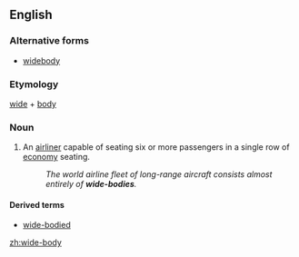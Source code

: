 ==English==
===Alternative forms===
*[[widebody]]

===Etymology===
[[wide]] + [[body]]

===Noun===
{{en-noun|wide-bodies}}

# {{aeronautics}} An [[airliner]] capable of seating six or more passengers in a single row of [[economy]] seating.
#: ''The world airline fleet of long-range aircraft consists almost entirely of '''wide-bodies'''.''

====Derived terms====
*[[wide-bodied]]

[[zh:wide-body]]